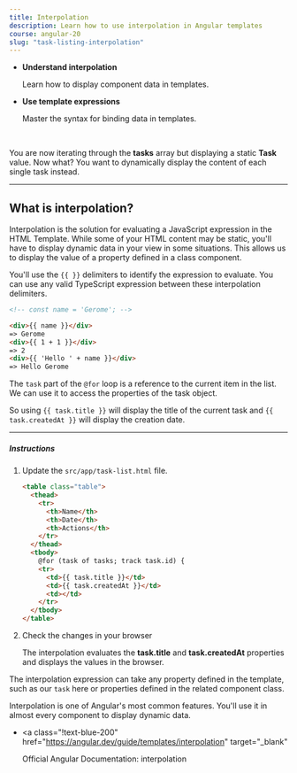 ```yaml
---
title: Interpolation
description: Learn how to use interpolation in Angular templates
course: angular-20
slug: "task-listing-interpolation"
---
```



<NotificationCard state="objective" title="Chapter Objectives">
  <ul className="list-disc pl-4 space-y-2">
    <li>
      <strong>Understand interpolation</strong>
      <p>Learn how to display component data in templates.</p>
    </li>
    <li>
      <strong>Use template expressions</strong>
      <p>Master the syntax for binding data in templates.</p>
    </li>
  </ul>
</NotificationCard>

<br />

You are now iterating through the **tasks** array but displaying a static **Task** value.
Now what? You want to dynamically display the content of each single task instead.

---

## What is interpolation?

Interpolation is the solution for evaluating a JavaScript expression in the HTML Template.
While some of your HTML content may be static, you'll have to display dynamic data in your view in some situations.
This allows us to display the value of a property defined in a class component.

You'll use the `{{ }}` delimiters to identify the expression to evaluate.
You can use any valid TypeScript expression between these interpolation delimiters.

```html
<!-- const name = 'Gerome'; -->

<div>{{ name }}</div>
=> Gerome
<div>{{ 1 + 1 }}</div>
=> 2
<div>{{ 'Hello ' + name }}</div>
=> Hello Gerome
```

The `task` part of the `@for` loop is a reference to the current item in the list.
We can use it to access the properties of the task object.

So using `{{ task.title }}` will display the title of the current task and `{{ task.createdAt }}` will display the creation date.

---

##### Instructions

<Steps>

1. Update the `src/app/task-list.html` file.

   ```html ins={"Add interpolation and pass it a task property": 11-13}
   <table class="table">
     <thead>
       <tr>
         <th>Name</th>
         <th>Date</th>
         <th>Actions</th>
       </tr>
     </thead>
     <tbody>
       @for (task of tasks; track task.id) {
       <tr>
         <td>{{ task.title }}</td>
         <td>{{ task.createdAt }}</td>
         <td></td>
       </tr>
     </tbody>
   </table>
   ```

2. Check the changes in your browser

   The interpolation evaluates the **task.title** and **task.createdAt** properties and displays the values in the browser.

</Steps>

The interpolation expression can take any property defined in the template, such as our `task` here or properties defined in the related component class.

<NotificationCard state="success" title="What you've learned">
  Interpolation is one of Angular's most common features. You'll use it in
  almost every component to display dynamic data.
</NotificationCard>

<br />

- <a
    class="!text-blue-200"
    href="https://angular.dev/guide/templates/interpolation"
    target="_blank"
  >
    Official Angular Documentation: interpolation
  </a>

